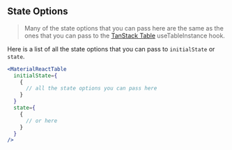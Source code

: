 
<Head>
  <title>Material React Table Docs - State Options</title>
</Head>

## State Options

> Many of the state options that you can pass here are the same as the ones that you can pass to the [TanStack Table](https://react-table.tanstack.com/docs/api/useTable) useTableInstance hook.

Here is a list of all the state options that you can pass to `initialState` or `state`.

```jsx
<MaterialReactTable
  initialState={
    {
      // all the state options you can pass here
    }
  }
  state={
    {
      // or here
    }
  }
/>
```

<StateOptionsTable />
